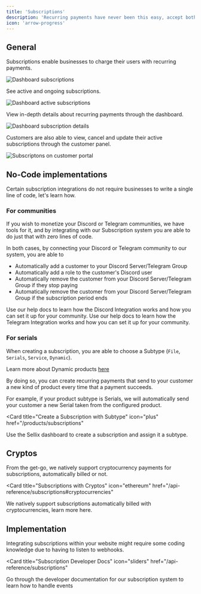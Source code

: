 ```yaml
---
title: 'Subscriptions'
description: 'Recurring payments have never been this easy, accept both FIAT and Crypto payments for your subscriptions'
icon: 'arrow-progress'
---
```


## General

Subscriptions enable businesses to charge their users with recurring payments.

<img
  className="block"
  src="https://cdn.sellix.io/static/documentation/images/subscriptions/dashboard-list.png"
  alt="Dashboard subscriptions"
/>

See active and ongoing subscriptions.

<img
  className="block"
  src="https://cdn.sellix.io/static/documentation/images/subscriptions/dashboard-active.png"
  alt="Dashboard active subscriptions"
/>

View in-depth details about recurring payments through the dashboard.

<img
  className="block"
  src="https://cdn.sellix.io/static/documentation/images/subscriptions/dashboard-detail.png"
  alt="Dashboard subscription details"
/>

Customers are also able to view, cancel and update their active subscriptions through the customer panel.

<img
  className="block"
  src="https://cdn.sellix.io/static/documentation/images/subscriptions/customer-portal.png"
  alt="Subscriptons on customer portal"
/>

## No-Code implementations

Certain subscription integrations do not require businesses to write a single line of code, let's learn how.

### For communities

If you wish to monetize your Discord or Telegram communities, we have tools for it, and by integrating with our Subscription system you are able to do just that with zero lines of code.

In both cases, by connecting your Discord or Telegram community to our system, you are able to

- Automatically add a customer to your Discord Server/Telegram Group
- Automatically add a role to the customer's Discord user
- Automatically remove the customer from your Discord Server/Telegram Group if they stop paying
- Automatically remove the customer from your Discord Server/Telegram Group if 
the subscription period ends

<CardGroup cols={2}>
  <Card
    title="Discord"
    icon="discord"
    href="https://help.sellix.io/en/articles/6774804-how-the-discord-integration-works"
  >
    Use our help docs to learn how the Discord Integration works and how you can set it up for your community.
  </Card>
  <Card
    title="Telegram"
    icon="telegram"
    href="https://help.sellix.io/en/articles/8707678-how-to-use-our-telegram-bot"
  >
    Use our help docs to learn how the Telegram Integration works and how you can set it up for your community.
  </Card>
</CardGroup>

### For serials

When creating a subscription, you are able to choose a Subtype (`File`, `Serials`, `Service`, `Dynamic`).

<Info>Learn more about Dynamic products [here](/api-reference/dynamic-products)</Info>

By doing so, you can create recurring payments that send to your customer a new kind of product every time that a payment succeeds.

For example, if your product subtype is Serials, we will automatically send your customer a new Serial taken from the configured product.

<Card
  title="Create a Subscription with Subtype"
  icon="plus"
  href="/products/subscriptions"
>
  Use the Sellix dashboard to create a subscription and assign it a subtype.
</Card>

## Cryptos

From the get-go, we natively support cryptocurrency payments for subscriptions, automatically billed or not.

<Card
  title="Subscriptions with Cryptos"
  icon="ethereum"
  href="/api-reference/subscriptions#cryptocurrencies"
>
  We natively support subscriptions automatically billed with cryptocurrencies, learn more here.
</Card>

## Implementation

Integrating subscriptions within your website might require some coding knowledge due to having to listen to webhooks.

<Card
  title="Subscription Developer Docs"
  icon="sliders"
  href="/api-reference/subscriptions"
>
  Go through the developer documentation for our subscription system to learn how to handle events
</Card>
